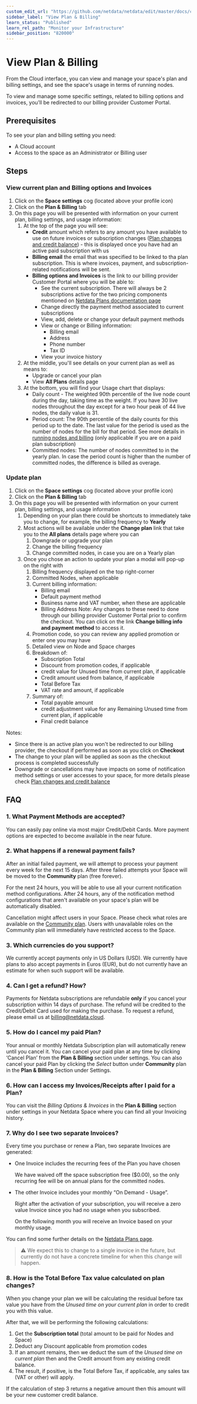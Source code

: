 ```yaml
---
custom_edit_url: "https://github.com/netdata/netdata/edit/master/docs/cloud/manage/view-plan-billing.md"
sidebar_label: "View Plan & Billing"
learn_status: "Published"
learn_rel_path: "Monitor your Infrastructure"
sidebar_position: "820000"
---
```

# View Plan & Billing

From the Cloud interface, you can view and manage your space's plan and billing settings, and see the space's usage in terms of running nodes.

To view and manage some specific settings, related to billing options and invoices, you'll be redirected to our billing provider Customer Portal.

## Prerequisites

To see your plan and billing setting you need:

- A Cloud account
- Access to the space as an Administrator or Billing user

## Steps

### View current plan and Billing options and Invoices

1. Click on the **Space settings** cog (located above your profile icon)
1. Click on the **Plan & Billing** tab
1. On this page you will be presented with information on your current plan, billing settings, and usage information:
   1. At the top of the page you will see:
      - **Credit** amount which refers to any amount you have available to use on future invoices or subscription changes ([Plan changes and credit balance](/docs/monitor-your-infrastructure/netdata-plans#plan-changes-and-credit-balance)) - this is displayed once you have had an active paid subscription with us
      - **Billing email** the email that was specified to be linked to tha plan subscription. This is where invoices, payment, and subscription-related notifications will be sent.
      - **Billing options and Invoices** is the link to our billing provider Customer Portal where you will be able to:
         - See the current subscription. There will always be 2 subscriptions active for the two pricing components mentioned on [Netdata Plans documentation page](/docs/monitor-your-infrastructure/netdata-plans#plans)
         - Change directly the payment method associated to current subscriptions
         - View, add, delete or change your default payment methods
         - View or change or Billing information:
            - Billing email
            - Address
            - Phone number
            - Tax ID
         - View your invoice history
   1. At the middle, you'll see details on your current plan as well as means to:
      - Upgrade or cancel your plan
      - View **All Plans** details page
   1. At the bottom, you will find your Usage chart that displays:
      - Daily count - The weighted 90th percentile of the live node count during the day, taking time as the weight. If you have 30 live nodes throughout the day
      except for a two hour peak of 44 live nodes, the daily value is 31.
      - Period count: The 90th percentile of the daily counts for this period up to the date. The last value for the period is used as the number of nodes for the bill for that period. See more details in [running nodes and billing](/docs/monitor-your-infrastructure/netdata-plans#running-nodes-and-billing) (only applicable if you are on a paid plan subscription)
      - Committed nodes: The number of nodes committed to in the yearly plan. In case the period count is higher than the number of committed nodes, the difference is billed as overage.


### Update plan

1. Click on the **Space settings** cog (located above your profile icon)
1. Click on the **Plan & Billing** tab
1. On this page you will be presented with information on your current plan, billing settings, and usage information
   1. Depending on your plan there could be shortcuts to immediately take you to change, for example, the billing frequency to **Yearly**
   1. Most actions will be available under the **Change plan** link that take you to the **All plans** details page where you can
      1. Downgrade or upgrade your plan
      1. Change the billing frequency
      1. Change committed nodes, in case you are on a Yearly plan
   1. Once you chose an action to update your plan a modal will pop-up on the right with
      1. Billing frequency displayed on the top right-corner
      1. Committed Nodes, when applicable
      1. Current billing information:
         - Billing email
         - Default payment method
         - Business name and VAT number, when these are applicable
         - Billing Address
         Note: Any changes to these need to done through our billing provider Customer Portal prior to confirm the checkout. You can click on the link **Change billing info and payment method** to access it.
      1. Promotion code, so you can review any applied promotion or enter one you may have
      1. Detailed view on Node and Space charges 
      1. Breakdown of: 
         - Subscription Total
         - Discount from promotion codes, if applicable
         - credit value for Unused time from current plan, if applicable
         - Credit amount used from balance, if applicable
         - Total Before Tax
         - VAT rate and amount, if applicable
      1. Summary of:
         - Total payable amount
         - credit adjustment value for any Remaining Unused time from current plan, if applicable
         - Final credit balance
   
Notes:
* Since there is an active plan you won't be redirected to our billing provider, the checkout if performed as soon as you click on **Checkout**
* The change to your plan will be applied as soon as the checkout process is completed successfully
* Downgrade or cancellations may have impacts on some of notification method settings or user accesses to your space, for more details please check [Plan changes and credit balance](/docs/monitor-your-infrastructure/netdata-plans#plan-changes-and-credit-balance)

## FAQ

### 1. What Payment Methods are accepted?

You can easily pay online via most major Credit/Debit Cards. More payment options are expected to become available in the near future.

### 2. What happens if a renewal payment fails?

After an initial failed payment, we will attempt to process your payment every week for the next 15 days. After three failed attempts your Space will be moved to the **Community** plan (free forever).

For the next 24 hours, you will be able to use all your current notification method configurations. After 24 hours, any of the notification method configurations that aren't available on your space's plan will be automatically disabled.

Cancellation might affect users in your Space. Please check what roles are available on the [Community plan](/docs/monitor-your-infrastructure/netdata-plans#areas-impacted-by-plans). Users with unavailable roles on the Community plan will immediately have restricted access to the Space.

### 3. Which currencies do you support?

We currently accept payments only in US Dollars (USD). We currently have plans to also accept payments in Euros (EUR), but do not currently have an estimate for when such support will be available.

### 4. Can I get a refund? How?

Payments for Netdata subscriptions are refundable **only** if you cancel your subscription within 14 days of purchase. The refund will be credited to the Credit/Debit Card used for making the purchase. To request a refund, please email us at [billing@netdata.cloud](mailto:billing@netdata.cloud).

### 5. How do I cancel my paid Plan?

Your annual or monthly Netdata Subscription plan will automatically renew until you cancel it. You can cancel your paid plan at any time by clicking ‘Cancel Plan’ from the **Plan & Billing** section under settings. You can also cancel your paid Plan by clicking the _Select_ button under **Community** plan in the **Plan & Billing** Section under Settings.

### 6. How can I access my Invoices/Receipts after I paid for a Plan?

You can visit the _Billing Options & Invoices_ in the **Plan & Billing** section under settings in your Netdata Space where you can find all your Invoicing history.

### 7. Why do I see two separate Invoices?

Every time you purchase or renew a Plan, two separate Invoices are generated:

- One Invoice includes the recurring fees of the Plan you have chosen

  We have waived off the space subscription free ($0.00), so the only recurring fee will be on annual plans for the committed nodes.

- The other Invoice includes your monthly “On Demand - Usage”.

  Right after the activation of your subscription, you will receive a zero value Invoice since you had no usage when you subscribed.
  
  On the following month you will receive an Invoice based on your monthly usage.

You can find some further details on the [Netdata Plans page](/docs/monitor-your-infrastructure/netdata-plans#plans).

> ⚠️ We expect this to change to a single invoice in the future, but currently do not have a concrete timeline for when this change will happen.

### 8. How is the **Total Before Tax** value calculated on plan changes?

When you change your plan we will be calculating the residual before tax value you have from the _Unused time on your current plan_ in order to credit you with this value.  

After that, we will be performing the following calculations:

1. Get the **Subscription total** (total amount to be paid for Nodes and Space)
2. Deduct any Discount applicable from promotion codes
3. If an amount remains, then we deduct the sum of the _Unused time on current plan_ then and the Credit amount from any existing credit balance. 
4. The result, if positive, is the Total Before Tax, if applicable, any sales tax (VAT or other) will apply. 

If  the calculation of step 3 returns a negative amount then this amount will be your new customer credit balance.
